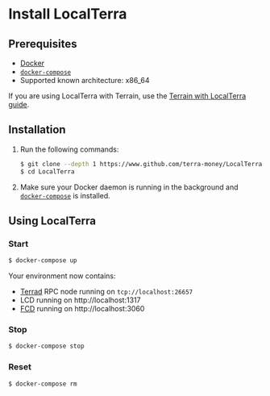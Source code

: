 
# Install LocalTerra

## Prerequisites

- [Docker](https://www.docker.com/)
- [`docker-compose`](https://github.com/docker/compose)
- Supported known architecture: x86_64

<Admonition type="tip" icon="💡" title="Terrain and LocalTerra">

If you are using LocalTerra with Terrain, use the [Terrain with LocalTerra guide](../terrain/using-terrain-localterra.mdx).

</Admonition>


## Installation

1. Run the following commands:

   ```sh
   $ git clone --depth 1 https://www.github.com/terra-money/LocalTerra
   $ cd LocalTerra
   ```

2. Make sure your Docker daemon is running in the background and [`docker-compose`](https://github.com/docker/compose) is installed.

## Using LocalTerra

### Start

```sh
$ docker-compose up
```

Your environment now contains:

- [Terrad](http://github.com/terra-money/core) RPC node running on `tcp://localhost:26657`
- LCD running on http://localhost:1317
- [FCD](http://www.github.com/terra-money/fcd) running on http://localhost:3060

### Stop

```sh
$ docker-compose stop
```

### Reset

```sh
$ docker-compose rm
```
